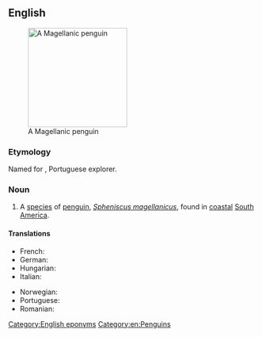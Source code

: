 ==English==
{{wikipedia}}
[[Image:Magellanic-penguin02.jpg|200px|thumb|right|A Magellanic penguin]]

===Etymology===
Named for {{w|Ferdinand Magellan}}, Portuguese explorer.

===Noun===
{{en-noun}}

# A [[species]] of [[penguin]], ''[[Spheniscus magellanicus]]'', found in [[coastal]] [[South America]].

====Translations====
{{trans-top|Penguin}}
* French: {{t+|fr|manchot de Magellan|m}}
* German: {{t+|de|Magellan-Pinguin|m}}
* Hungarian: {{t|hu|Magellán-pingvin}}
* Italian: {{t|it|pinguino di Magellano|m}}
{{trans-mid}}
* Norwegian: {{t|no|Magellanpingvin}}
* Portuguese: {{t|pt|pinguim-de-magalhães}}
* Romanian: {{t|ro|pinguin Magellan|m}}
{{trans-bottom}}

[[Category:English eponyms]]
[[Category:en:Penguins]]